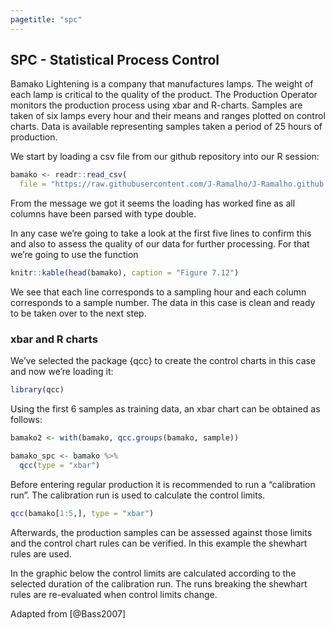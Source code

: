 ```yaml
---
pagetitle: "spc"
---
```


## SPC - Statistical Process Control

Bamako Lightening is a company that manufactures lamps. The weight of each lamp is critical to the quality of the product. The Production Operator monitors the production process using xbar and R-charts. Samples are taken of six lamps every hour and their means and ranges plotted on control charts. Data is available representing samples taken a period of 25 hours of production.

We start by loading a csv file from our github repository into our R session:
```r
bamako <- readr::read_csv(
  file = "https://raw.githubusercontent.com/J-Ramalho/J-Ramalho.github.io/master/data/Bamako.csv")
```
From the message we got it seems the loading has worked fine as all columns have been parsed with type double.

In any case we're going to take a look at the first five lines to confirm this and also to assess the quality of our data for further processing. For that we're going to use the function 
```r
knitr::kable(head(bamako), caption = "Figure 7.12")
```

We see that each line corresponds to a sampling hour and each column corresponds to a sample number. The data in this case is clean and ready to be taken over to the next step.

### xbar and  R charts

We've selected the package {qcc} to create the control charts in this case and now we're loading it:
```r
library(qcc)
```

Using the first 6 samples as training data, an xbar chart can be obtained as follows:

```r
bamako2 <- with(bamako, qcc.groups(bamako, sample))

bamako_spc <- bamako %>%
  qcc(type = "xbar")
```
















Before entering regular production it is recommended to run a "calibration run". The calibration run is used to calculate the control limits. 

```r
qcc(bamako[1:5,], type = "xbar")
```
Afterwards, the production samples can  be assessed against those limits and the control chart rules can be verified. In this example the shewhart rules are used.



In the graphic below the control limits are calculated according to the selected duration of the calibration run. The runs breaking the shewhart rules are re-evaluated when control limits change.

Adapted from [@Bass2007]